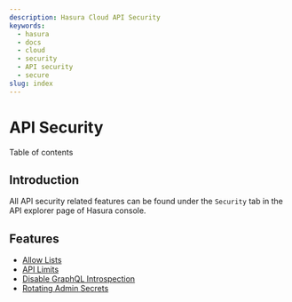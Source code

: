 ```yaml
---
description: Hasura Cloud API Security
keywords:
  - hasura
  - docs
  - cloud
  - security
  - API security
  - secure
slug: index
---
```



# API Security

<CustomTOCListHead>Table of contents</CustomTOCListHead>
<TOCInline toc={toc} />

## Introduction

All API security related features can be found under the `Security` tab
in the API explorer page of Hasura console.

<Thumbnail src="/img/graphql/cloud/security/security.png" alt="Security" />

## Features

- [Allow Lists](/graphql/cloud/security/allow-lists.mdx)
- [API Limits](/graphql/cloud/security/api-limits.mdx)
- [Disable GraphQL Introspection](/graphql/cloud/security/disable-graphql-introspection.mdx)
- [Rotating Admin Secrets](/graphql/cloud/security/rotating-admin-secrets.mdx)
